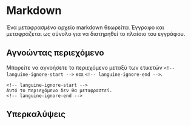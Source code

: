 # Markdown

Ένα μεταφρασμένο αρχείο markdown θεωρείται Έγγραφο και μεταφράζεται ως σύνολο για να διατηρηθεί το πλαίσιο του εγγράφου.

## Αγνοώντας περιεχόμενο

Μπορείτε να αγνοήσετε το περιεχόμενο μεταξύ των ετικετών `<!-- languine-ignore-start -->` και `<!-- languine-ignore-end -->`.

```mdx
<!-- languine-ignore-start -->
Αυτό το περιεχόμενο δεν θα μεταφραστεί.
<!-- languine-ignore-end -->
``` 

## Υπερκαλύψεις